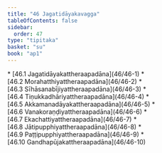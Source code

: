 ```yaml
---
title: "46 Jagatidāyakavagga"
tableOfContents: false
sidebar:
  order: 47
type: "tipitaka"
basket: "su"
book: "ap1"
---
```



<DynamicBreadcrumb />



<TableOfContents book="ap1" section="46">
* [46.1 Jagatidāyakattheraapadāna](46/46-1)
* [46.2 Morahatthiyattheraapadāna](46/46-2)
* [46.3 Sīhāsanabījiyattheraapadāna](46/46-3)
* [46.4 Tiṇukkadhāriyattheraapadāna](46/46-4)
* [46.5 Akkamanadāyakattheraapadāna](46/46-5)
* [46.6 Vanakoraṇḍiyattheraapadāna](46/46-6)
* [46.7 Ekachattiyattheraapadāna](46/46-7)
* [46.8 Jātipupphiyattheraapadāna](46/46-8)
* [46.9 Paṭṭipupphiyattheraapadāna](46/46-9)
* [46.10 Gandhapūjakattheraapadāna](46/46-10)
</TableOfContents>